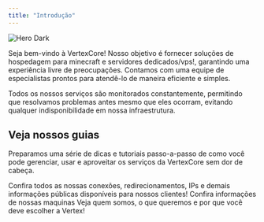 ```yaml
---
title: "Introdução"
---
```


<img alt="Hero Dark" classname="hidden dark:block" src="/images/hero-dark.svg" />

Seja bem-vindo à VertexCore! Nosso objetivo é fornecer soluções de hospedagem para minecraft e servidores dedicados/vps!, garantindo uma experiência livre de preocupações. Contamos com uma equipe de especialistas prontos para atendê-lo de maneira eficiente e simples.

Todos os nossos serviços são monitorados constantemente, permitindo que resolvamos problemas antes mesmo que eles ocorram, evitando qualquer indisponibilidade em nossa infraestrutura.

## Veja nossos guias

Preparamos uma série de dicas e tutoriais passo-a-passo de como você pode gerenciar, usar e aproveitar os serviços da VertexCore sem dor de cabeça.

<CardGroup cols={2}>
  <Card title="Nossos Conexões" iconType="solid" icon="link" href="https://mintlify.com/docs/settings/global">
    Confira todos as nossas conexões, redirecionamentos, IPs e demais informações públicas disponíveis para nossos clientes!
  </Card>

  <Card title="Nossas Maquinas"  iconType="solid" icon="desktop" href="https://mintlify.com/docs/api-playground/openapi">
    Confira informações de nossas maquinas
  </Card>

  <Card title="Sobre Nós" icon="screwdriver-wrench" href="https://mintlify.com/docs/content/components/accordions">
    Veja quem somos, o que queremos e por que você deve escolher a Vertex!
  </Card>
</CardGroup>